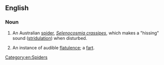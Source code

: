 ==English==

===Noun===
{{wikipedia}}
{{en-noun}}

#An Australian [[spider]], ''[[Selenocosmia crassipes]]'', which makes a "hissing" sound ([[stridulation]]) when disturbed.
# {{euphemism|humorous}} An instance of audible [[flatulence]]; a [[fart]].

[[Category:en:Spiders]]